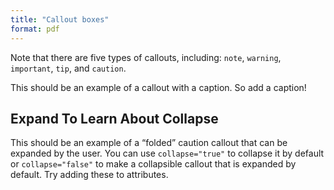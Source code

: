 ```yaml
---
title: "Callout boxes"
format: pdf
---
```


::: callout-note
Note that there are five types of callouts, including: `note`, `warning`, `important`, `tip`, and `caution`.
:::

::: callout-tip
This should be an example of a callout with a caption. So add a caption!
:::

::: callout-caution
## Expand To Learn About Collapse

This should be an example of a "folded" caution callout that can be expanded by the user. You can use `collapse="true"` to collapse it by default or `collapse="false"` to make a collapsible callout that is expanded by default. Try adding these to attributes.
:::
